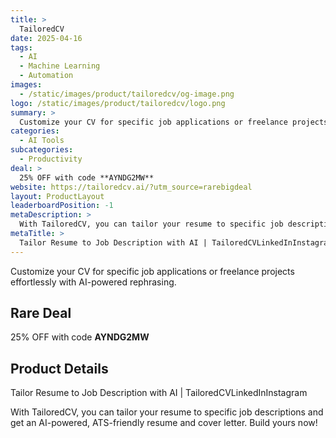 ```yaml
---
title: >
  TailoredCV
date: 2025-04-16
tags:
  - AI
  - Machine Learning
  - Automation
images:
  - /static/images/product/tailoredcv/og-image.png
logo: /static/images/product/tailoredcv/logo.png
summary: >
  Customize your CV for specific job applications or freelance projects effortlessly with AI-powered rephrasing.
categories:
  - AI Tools
subcategories:
  - Productivity
deal: >
  25% OFF with code **AYNDG2MW**
website: https://tailoredcv.ai/?utm_source=rarebigdeal
layout: ProductLayout
leaderboardPosition: -1
metaDescription: >
  With TailoredCV, you can tailor your resume to specific job descriptions and get an AI-powered, ATS-friendly resume and cover letter. Build yours now!
metaTitle: >
  Tailor Resume to Job Description with AI | TailoredCVLinkedInInstagram
---
```

Customize your CV for specific job applications or freelance projects effortlessly with AI-powered rephrasing.

## Rare Deal

25% OFF with code **AYNDG2MW**

## Product Details

Tailor Resume to Job Description with AI | TailoredCVLinkedInInstagram

With TailoredCV, you can tailor your resume to specific job descriptions and get an AI-powered, ATS-friendly resume and cover letter. Build yours now!
